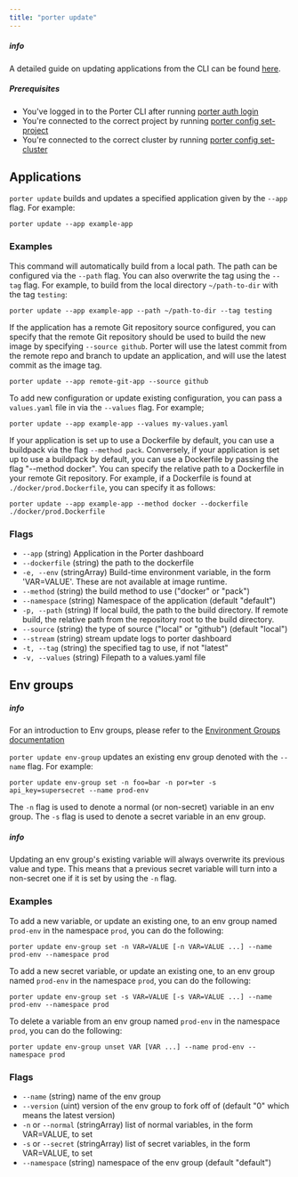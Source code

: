 ```yaml
---
title: "porter update"
---
```


##### info

A detailed guide on updating applications from the CLI can be found [here](/deploying-applications/deploying-from-cli/updating-an-application).

##### Prerequisites

* You've logged in to the Porter CLI after running [porter auth login](/enterprise/cli/command-reference/porter-auth)
* You're connected to the correct project by running [porter config set-project](/enterprise/cli/command-reference/porter-config)
* You're connected to the correct cluster by running [porter config set-cluster](/enterprise/cli/command-reference/porter-config)

## Applications[](#applications "Direct link to heading")

`porter update` builds and updates a specified application given by the `--app` flag. For example:

```
porter update --app example-app

```

### Examples[](#examples "Direct link to heading")

This command will automatically build from a local path. The path can be configured via the `--path` flag. You can also overwrite the tag using the `--tag` flag. For example, to build from the local directory `~/path-to-dir` with the tag `testing`:

```
porter update --app example-app --path ~/path-to-dir --tag testing

```

If the application has a remote Git repository source configured, you can specify that the remote Git repository should be used to build the new image by specifying `--source github`. Porter will use the latest commit from the remote repo and branch to update an application, and will use the latest commit as the image tag.

```
porter update --app remote-git-app --source github

```

To add new configuration or update existing configuration, you can pass a `values.yaml` file in via the `--values` flag. For example;

```
porter update --app example-app --values my-values.yaml

```

If your application is set up to use a Dockerfile by default, you can use a buildpack via the flag `--method pack`. Conversely, if your application is set up to use a buildpack by default, you can use a Dockerfile by passing the flag "--method docker". You can specify the relative path to a Dockerfile in your remote Git repository. For example, if a Dockerfile is found at `./docker/prod.Dockerfile`, you can specify it as follows:

```
porter update --app example-app --method docker --dockerfile ./docker/prod.Dockerfile

```

### Flags[](#flags "Direct link to heading")

* `--app` (string) Application in the Porter dashboard
* `--dockerfile` (string) the path to the dockerfile
* `-e, --env` (stringArray) Build-time environment variable, in the form 'VAR=VALUE'. These are not available at image runtime.
* `--method` (string) the build method to use ("docker" or "pack")
* `--namespace` (string) Namespace of the application (default "default")
* `-p, --path` (string) If local build, the path to the build directory. If remote build, the relative path from the repository root to the build directory.
* `--source` (string) the type of source ("local" or "github") (default "local")
* `--stream` (string) stream update logs to porter dashboard
* `-t, --tag` (string) the specified tag to use, if not "latest"
* `-v, --values` (string) Filepath to a values.yaml file

## Env groups[](#env-groups "Direct link to heading")

##### info

For an introduction to Env groups, please refer to the [Environment Groups documentation](/deploying-applications/environment-groups)

`porter update env-group` updates an existing env group denoted with the `--name` flag. For example:

```
porter update env-group set -n foo=bar -n por=ter -s api_key=supersecret --name prod-env

```

The `-n` flag is used to denote a normal (or non-secret) variable in an env group. The `-s` flag is used to denote a secret variable in an env group.

##### info

Updating an env group's existing variable will always overwrite its previous value and type. This means that a previous secret variable will turn into a non-secret one if it is set by using the `-n` flag.

### Examples[](#examples-1 "Direct link to heading")

To add a new variable, or update an existing one, to an env group named `prod-env` in the namespace `prod`, you can do the following:

```
porter update env-group set -n VAR=VALUE [-n VAR=VALUE ...] --name prod-env --namespace prod

```

To add a new secret variable, or update an existing one, to an env group named `prod-env` in the namespace `prod`, you can do the following:

```
porter update env-group set -s VAR=VALUE [-s VAR=VALUE ...] --name prod-env --namespace prod

```

To delete a variable from an env group named `prod-env` in the namespace `prod`, you can do the following:

```
porter update env-group unset VAR [VAR ...] --name prod-env --namespace prod

```

### Flags[](#flags-1 "Direct link to heading")

* `--name` (string) name of the env group
* `--version` (uint) version of the env group to fork off of (default "0" which means the latest version)
* `-n` or `--normal` (stringArray) list of normal variables, in the form VAR=VALUE, to set
* `-s` or `--secret` (stringArray) list of secret variables, in the form VAR=VALUE, to set
* `--namespace` (string) namespace of the env group (default "default")